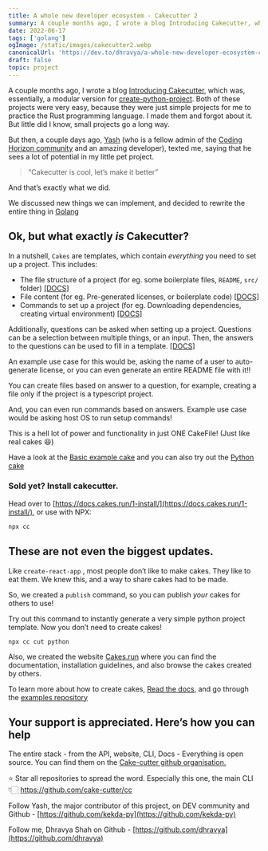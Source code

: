 ```yaml
---
title: A whole new developer ecosystem - Cakecutter 2
summary: A couple months ago, I wrote a blog Introducing Cakecutter, which was, essentially, a modular version for create-python-project. I made them and forgot about it. But little did I know, small projects go a long way.
date: 2022-06-17
tags: ['golang']
ogImage: /static/images/cakecutter2.webp
canonicalUrl: 'https://dev.to/dhravya/a-whole-new-developer-ecosystem-cakecutter-5a3c'
draft: false
topic: project
---
```


A couple months ago, I wrote a blog [Introducing Cakecutter](https://dhravya.dev/blog/p/cakecutter), which was, essentially, a modular version for [create-python-project](https://github.com/Dhravya/create-python-project). Both of these projects were very easy, because they were just simple projects for me to practice the Rust programming language. I made them and forgot about it. But little did I know, small projects go a long way.

But then, a couple days ago, [Yash](https://dev.to/kekdadabest) (who is a fellow admin of the [Coding Horizon community](https://discord.gg/z7MZYhmx6w) and an amazing developer), texted me, saying that he sees a lot of potential in my little pet project.

> “Cakecutter is cool, let’s make it better”

And that’s exactly what we did.

We discussed new things we can implement, and decided to rewrite the entire thing in [Golang](https://go.dev)

## Ok, but what exactly _is_ Cakecutter?

In a nutshell, `Cakes` are templates, which contain _everything_ you need to set up a project. This includes:

- The file structure of a project (for eg. some boilerplate files, `README`, `src/` folder) [[DOCS]](https://docs.cakes.run/3-create/#file-structure)
- File content (for eg. Pre-generated licenses, or boilerplate code) [[DOCS]](https://docs.cakes.run/3-create/#file-content)
- Commands to set up a project (for eg. Downloading dependencies, creating virtual environment) [[DOCS]](https://docs.cakes.run/3-create/#running-commands)

Additionally, questions can be asked when setting up a project. Questions can be a selection between multiple things, or an input. Then, the answers to the questions can be used to fill in a template. [[DOCS]](https://docs.cakes.run/4-advance/)

An example use case for this would be, asking the name of a user to auto-generate license, or you can even generate an entire README file with it!!

You can create files based on answer to a question, for example, creating a file only if the project is a typescript project.

And, you can even run commands based on answers. Example use case would be asking host OS to run setup commands!

This is a hell lot of power and functionality in just ONE CakeFile! (Just like real cakes 😆)

Have a look at the [Basic example cake](https://docs.cakes.run/5-example/) and you can also try out the [Python cake](https://cakes.run/cake/python)

### Sold yet? Install cakecutter.

Head over to [https://docs.cakes.run/1-install/](https://docs.cakes.run/1-install/), or use with NPX:

```powershell
npx cc
```

## These are not even the biggest updates.

Like `create-react-app` , most people don’t like to make cakes. They like to eat them. We knew this, and a way to share cakes had to be made.

So, we created a `publish` command, so you can publish _your_ cakes for others to use!

Try out this command to instantly generate a very simple python project template. Now you don’t need to create cakes!

```
npx cc cut python
```

Also, we created the website [Cakes.run](https://cakes.run) where you can find the documentation, installation guidelines, and also browse the cakes created by others.

To learn more about how to create cakes, [Read the docs](https://docs.cakes.run), and go through the [examples repository](https://github.com/cake-cutter/examples)

## Your support is appreciated. Here’s how you can help

The entire stack - from the API, website, CLI, Docs - Everything is open source. You can find them on the [Cake-cutter github organisation.](https://github.com/cake-cutter)

⭐ Star all repositories to spread the word. Especially this one, the main CLI 👇🏻 https://github.com/cake-cutter/cc

Follow Yash, the major contributor of this project, on DEV community and Github - [https://github.com/kekda-py](https://github.com/kekda-py)

Follow me, Dhravya Shah on Github - [https://github.com/dhravya](https://github.com/dhravya)
